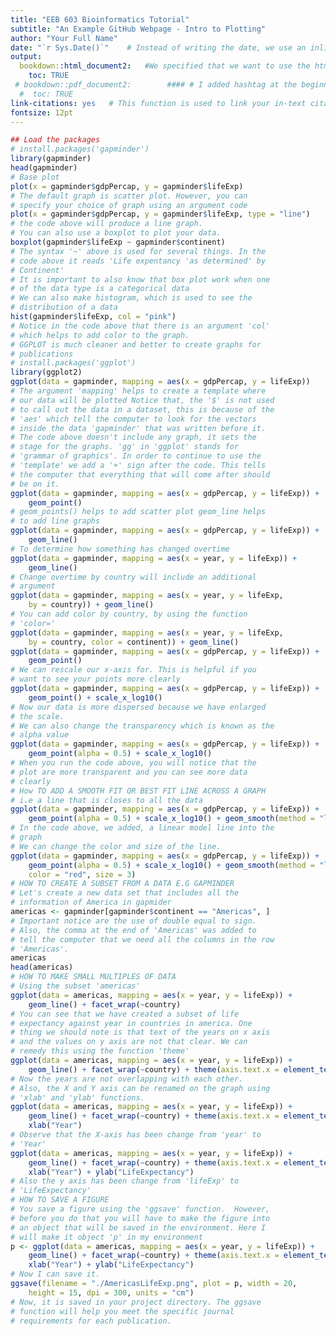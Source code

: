 ```yaml
--- 
title: "EEB 603 Bioinformatics Tutorial"
subtitle: "An Example GitHub Webpage - Intro to Plotting"
author: "Your Full Name"
date: "`r Sys.Date()`"    # Instead of writing the date, we use an inline code of R for it to update the code with the system's date each time you knit
output:
  bookdown::html_document2:   #We specified that we want to use the html_document2 function from bookdown to avoid any ambiguity
    toc: TRUE
 # bookdown::pdf_document2:        #### # I added hashtag at the beginning of this code because I dont have latex installed on the computer.
  #  toc: TRUE
link-citations: yes   # This function is used to link your in-text citations so that when clicked it will redirect readers to the full-text references
fontsize: 12pt
---
```


```r
## Load the packages
# install.packages('gapminder')
library(gapminder)
head(gapminder)
# Base plot
plot(x = gapminder$gdpPercap, y = gapminder$lifeExp)
# The default graph is scatter plot. However, you can
# specify your choice of graph using an argument code
plot(x = gapminder$gdpPercap, y = gapminder$lifeExp, type = "line")
# the code above will produce a line graph.
# You can also use a boxplot to plot your data.
boxplot(gapminder$lifeExp ~ gapminder$continent)
# The syntax '~' above is used for several things. In the
# code above it reads 'Life expentancy 'as determined' by
# Continent'
# It is important to also know that box plot work when one
# of the data type is a categorical data
# We can also make histogram, which is used to see the
# distribution of a data
hist(gapminder$lifeExp, col = "pink")
# Notice in the code above that there is an argument 'col'
# which helps to add color to the graph.
# GGPLOT is much cleaner and better to create graphs for
# publications
# install.packages('ggplot')
library(ggplot2)
ggplot(data = gapminder, mapping = aes(x = gdpPercap, y = lifeExp))
# The argument 'mapping' helps to create a template where
# our data will be plotted Notice that, the '$' is not used
# to call out the data in a dataset, this is because of the
# 'aes' which tell the computer to look for the vectors
# inside the data 'gapminder' that was written before it.
# The code above doesn't include any graph, it sets the
# stage for the graphs. 'gg' in 'ggplot' stands for
# 'grammar of graphics'. In order to continue to use the
# 'template' we add a '+' sign after the code. This tells
# the computer that everything that will come after should
# be on it.
ggplot(data = gapminder, mapping = aes(x = gdpPercap, y = lifeExp)) +
    geom_point()
# geom_points() helps to add scatter plot geom_line helps
# to add line graphs
ggplot(data = gapminder, mapping = aes(x = gdpPercap, y = lifeExp)) +
    geom_line()
# To determine how something has changed overtime
ggplot(data = gapminder, mapping = aes(x = year, y = lifeExp)) +
    geom_line()
# Change overtime by country will include an additional
# argument
ggplot(data = gapminder, mapping = aes(x = year, y = lifeExp,
    by = country)) + geom_line()
# You can add color by country, by using the function
# 'color='
ggplot(data = gapminder, mapping = aes(x = year, y = lifeExp,
    by = country, color = continent)) + geom_line()
ggplot(data = gapminder, mapping = aes(x = gdpPercap, y = lifeExp)) +
    geom_point()
# We can rescale our x-axis for. This is helpful if you
# want to see your points more clearly
ggplot(data = gapminder, mapping = aes(x = gdpPercap, y = lifeExp)) +
    geom_point() + scale_x_log10()
# Now our data is more dispersed because we have enlarged
# the scale.
# We can also change the transparency which is known as the
# alpha value
ggplot(data = gapminder, mapping = aes(x = gdpPercap, y = lifeExp)) +
    geom_point(alpha = 0.5) + scale_x_log10()
# When you run the code above, you will notice that the
# plot are more transparent and you can see more data
# clearly
# How TO ADD A SMOOTH FIT OR BEST FIT LINE ACROSS A GRAPH
# i.e a line that is closes to all the data
ggplot(data = gapminder, mapping = aes(x = gdpPercap, y = lifeExp)) +
    geom_point(alpha = 0.5) + scale_x_log10() + geom_smooth(method = "lm")
# In the code above, we added, a linear model line into the
# graph
# We can change the color and size of the line.
ggplot(data = gapminder, mapping = aes(x = gdpPercap, y = lifeExp)) +
    geom_point(alpha = 0.5) + scale_x_log10() + geom_smooth(method = "lm",
    color = "red", size = 3)
# HOW TO CREATE A SUBSET FROM A DATA E.G GAPMINDER
# Let's create a new data set that includes all the
# information of America in gapmider
americas <- gapminder[gapminder$continent == "Americas", ]
# Important notice are the use of double equal to sign.
# Also, the comma at the end of 'Americas' was added to
# tell the computer that we need all the columns in the row
# 'Americas'.
americas
head(americas)
# HOW TO MAKE SMALL MULTIPLES OF DATA
# Using the subset 'americas'
ggplot(data = americas, mapping = aes(x = year, y = lifeExp)) +
    geom_line() + facet_wrap(~country)
# You can see that we have created a subset of life
# expectancy against year in countries in america. One
# thing we should note is that text of the years on x axis
# and the values on y axis are not that clear. We can
# remedy this using the function 'theme'
ggplot(data = americas, mapping = aes(x = year, y = lifeExp)) +
    geom_line() + facet_wrap(~country) + theme(axis.text.x = element_text(angle = 45))
# Now the years are not overlapping with each other.
# Also, the X and Y axis can be renamed on the graph using
# 'xlab' and 'ylab' functions.
ggplot(data = americas, mapping = aes(x = year, y = lifeExp)) +
    geom_line() + facet_wrap(~country) + theme(axis.text.x = element_text(angle = 45)) +
    xlab("Year")
# Observe that the X-axis has been change from 'year' to
# 'Year'
ggplot(data = americas, mapping = aes(x = year, y = lifeExp)) +
    geom_line() + facet_wrap(~country) + theme(axis.text.x = element_text(angle = 45)) +
    xlab("Year") + ylab("LifeExpectancy")
# Also the y axis has been change from 'lifeExp' to
# 'LifeExpectancy'
# HOW TO SAVE A FIGURE
# You save a figure using the 'ggsave' function.  However,
# before you do that you will have to make the figure into
# an object that will be saved in the environment. Here I
# will make it object 'p' in my environment
p <- ggplot(data = americas, mapping = aes(x = year, y = lifeExp)) +
    geom_line() + facet_wrap(~country) + theme(axis.text.x = element_text(angle = 45)) +
    xlab("Year") + ylab("LifeExpectancy")
# Now I can save it.
ggsave(filename = "./AmericasLifeExp.png", plot = p, width = 20,
    height = 15, dpi = 300, units = "cm")
# Now, it is saved in your project directory. The ggsave
# function will help you meet the specific journal
# requirements for each publication.

```
